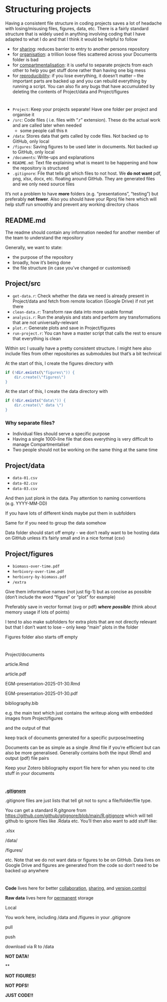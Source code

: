# Structuring projects

Having a consistent file structure in coding projects saves a lot of headache with losing/misusing files, figures, data, etc. There is a fairly standard structure that is widely used in anything involving coding that I have adapted to what I do and that I think it would be helpful to follow

-   for [sharing]{.underline}: reduces barrier to entry to another persons repository
-   for [organisation]{.underline}: a trillion loose files scattered across your Documents folder is bad
-   for [compartmentalisation]{.underline}: it is useful to separate projects from each other to help you get stuff done rather than having one big mess
-   for [reproducibility]{.underline}: if you lose everything, it doesn't matter -- the important parts are backed up and you can rebuild everything by running a script. You can also fix any bugs that have accumulated by deleting the contents of Project/data and Project/figures

#  {#section style="page-break-before:always; "}

- `Project`: Keep your projects separate! Have one folder per project and organise it
- `/src`: Code files ( i.e. files with ".r" extension). These do the actual work and are called later when needed
  - some people call this `R`
- `/data`: Stores data that gets called by code files. Not backed up to GitHub, only local
- `/figures`: Saving figures to be used later in documents. Not backed up to GitHub, only local
- `/documents`: Write-ups and explanations
- `README.md`: Text file explaining what is meant to be happening and how the repository is structured
- `.gitignore`: File that tells git which files to not host. We **do not want** pdf, png, xlsx, docx, etc. floating around GitHub. They are generated files and we only need source files

It's not a problem to have **more** folders (e.g. "presentations", "testing") but preferably **not fewer**. Also you should have your Rproj file here which will help stuff run smoothly and prevent any working directory chaos

## README.md

The readme should contain any information needed for another member of the team to understand the repository

Generally, we want to state:

-  the purpose of the repository
-  broadly, how it's being done
-  the file structure (in case you've changed or customised)

## Project/src

- `get-data.r`: Check whether the data we need is already present in Project/data and fetch from remote location (Google Drive) if not yet there
- `clean-data.r`: Transform raw data into more usable format
- `analysis.r`: Run the analysis and stats and perform any transformations that are not universally-relevant
- `plot.r`: Generate plots and save in Project/figures
- `run-project.r`: You can have a master script that calls the rest to ensure that everything is clean

Within src I usually have a pretty consistent structure. I might here also include files from other repositories as submodules but that's a bit technical

At the start of this, I create the figures directory with

```r
if (!dir.exists(\"figures\")) {
    dir.create(\"figures\")
}
```

At the start of this, I create the data directory with

```r
if (!dir.exists("data\")) {
    dir.create(\" data \")
}
```

### Why separate files?

- Individual files should serve a specific purpose
- Having a single 1000-line file that does everything is very difficult to manage Compartmentalise!
- Two people should not be working on the same thing at the same time

## Project/data

- `data-01.csv`
- `data-02.csv`
- `data-03.csv`

And then just plonk in the data. Pay attention to naming conventions (e.g. YYYY-MM-DD)

If you have lots of different kinds maybe put them in subfolders

Same for if you need to group the data somehow

Data folder should start off empty - we don't really want to be hosting data on GitHub unless it's fairly small and in a nice format (csv)

## Project/figures

- `biomass-over-time.pdf`
- `herbivory-over-time.pdf`
- `herbivory-by-biomass.pdf`
- `/extra`

Give them informative names (not just fig-1) but as concise as possible (don't include the word "figure" or "plot" for example)

Preferably save in vector format (svg or pdf) ***where possible*** (think about memory usage if lots of points)

I tend to also make subfolders for extra plots that are not directly relevant but that I don't want to lose -- only keep "main" plots in the folder

Figures folder also starts off empty

#  {#section-5 style="page-break-before:always; "}

Project/documents

article.Rmd

article.pdf

EGM-presentation-2025-01-30.Rmd

EGM-presentation-2025-01-30.pdf

bibliography.bib

e.g. the main text which just contains the writeup along with embedded images from Project/figures

and the output of that

keep track of documents generated for a specific purpose/meeting

Documents can be as simple as a single .Rmd file if you're efficient but can also be more generalised. Generally contains both the input (Rmd) and output (pdf) file pairs

Keep your Zotero bibliography export file here for when you need to cite stuff in your documents

#  {#section-6 style="page-break-before:always; "}

[**.gitignore**]{.underline}

[]{.underline}

.gitignore files are just lists that tell git not to sync a file/folder/file type.

You can get a standard R.gitgnore from [[https://github.com/github/gitignore/blob/main/R.gitignore]{.underline}](https://github.com/github/gitignore/blob/main/R.gitignore) which will tell github to ignore files like .Rdata etc. You'll then also want to add stuff like:

.xlsx

/data/

/figures/

etc.
Note that we do not want data or figures to be on GitHub. Data lives on Google Drive and figures are generated from the code so don't need to be backed up anywhere

#  {#section-7 style="page-break-before:always; "}

**Code** lives here for better [collaboration]{.underline}, [sharing]{.underline}, and [version control]{.underline}

**Raw data** lives here for [permanent]{.underline} storage

Local

You work here, including /data and /figures in your .gitignore

pull

push

download
via R to /data

**NOT DATA!**

**

**NOT FIGURES!**

**NOT PDFS!**

**JUST CODE!!**